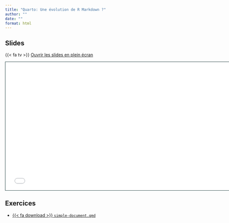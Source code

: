 ```yaml
---
title: "Quarto: Une évolution de R Markdown ?"
author: ""
date: ""
format: html
---
```


## Slides

{{< fa tv >}} [Ouvrir les slides en plein écran](1-quarto-kesako.html)

```{=html}
<iframe class="slide-deck" src="1-quarto-kesako.html" height="420" width="747" style="border: 1px solid #123233;"></iframe>
```

## Exercices

-   <a href="https://raw.githubusercontent.com/cderv/tuto-quarto-rr-2023/main/exercises/simple-document.qmd">{{< fa download >}} `simple-document.qmd`</i></a>